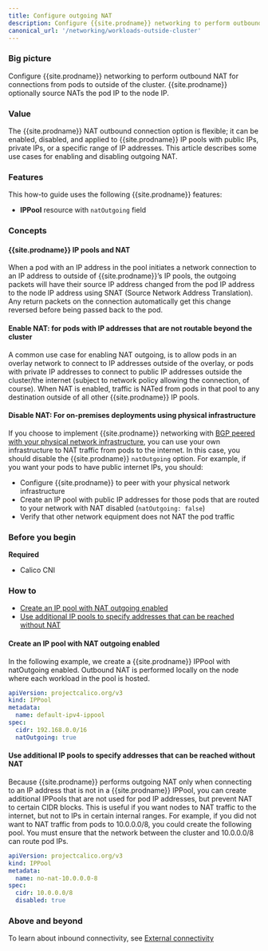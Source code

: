 ```yaml
---
title: Configure outgoing NAT
description: Configure {{site.prodname}} networking to perform outbound NAT for connections from pods to outside of the cluster.
canonical_url: '/networking/workloads-outside-cluster'
---
```


### Big picture

Configure {{site.prodname}} networking to perform outbound NAT for connections from pods to outside of the cluster. {{site.prodname}} optionally source NATs the pod IP to the node IP.

### Value

The {{site.prodname}} NAT outbound connection option is flexible; it can be enabled, disabled, and applied to {{site.prodname}} IP pools with public IPs, private IPs, or a specific range of IP addresses. This article describes some use cases for enabling and disabling outgoing NAT.

### Features

This how-to guide uses the following {{site.prodname}} features:

- **IPPool** resource with `natOutgoing` field

### Concepts

#### {{site.prodname}} IP pools and NAT

When a pod with an IP address in the pool initiates a network connection to an IP address to outside of {{site.prodname}}’s IP pools, the outgoing packets will have their source IP address changed from the pod IP address to the node IP address using SNAT (Source Network Address Translation). Any return packets on the connection automatically get this change reversed before being passed back to the pod.

#### Enable NAT: for pods with IP addresses that are not routable beyond the cluster

A common use case for enabling NAT outgoing, is to allow pods in an overlay network to connect to IP addresses outside of the overlay, or pods with private IP addresses to connect to public IP addresses outside the cluster/the internet (subject to network policy allowing the connection, of course). When NAT is enabled, traffic is NATed from pods in that pool to any destination outside of all other {{site.prodname}} IP pools.

#### Disable NAT: For on-premises deployments using physical infrastructure 

If you choose to implement {{site.prodname}} networking with [BGP peered with your physical network infrastructure]({{site.baseurl}}/networking/bgp), you can use your own infrastructure to NAT traffic from pods to the internet. In this case, you should disable the {{site.prodname}} `natOutgoing` option. For example, if you want your pods to have public internet IPs, you should:

- Configure {{site.prodname}} to peer with your physical network infrastructure
- Create an IP pool with public IP addresses for those pods that are routed to your network with NAT disabled (`natOutgoing: false`)
- Verify that other network equipment does not NAT the pod traffic

### Before you begin

**Required**

- Calico CNI

### How to

- [Create an IP pool with NAT outgoing enabled](#create-an-ip-pool-with-nat-outgoing-enabled)
- [Use additional IP pools to specify addresses that can be reached without NAT](#use-additional-ip-pools-to-specify-addresses-that-can-be-reached-without-nat)

#### Create an IP pool with NAT outgoing enabled

In the following example, we create a {{site.prodname}} IPPool with natOutgoing enabled. Outbound NAT is performed locally on the node where each workload in the pool is hosted.

```yaml
apiVersion: projectcalico.org/v3
kind: IPPool
metadata:
  name: default-ipv4-ippool
spec:
  cidr: 192.168.0.0/16
  natOutgoing: true
```

#### Use additional IP pools to specify addresses that can be reached without NAT

Because {{site.prodname}} performs outgoing NAT only when connecting to an IP address that is not in a {{site.prodname}} IPPool, you can create additional IPPools that are not used for pod IP addresses, but prevent NAT to certain CIDR blocks. This is useful if you want nodes to NAT traffic to the internet, but not to IPs in certain internal ranges. For example, if you did not want to NAT traffic from pods to 10.0.0.0/8, you could create the following pool. You must ensure that the network between the cluster and 10.0.0.0/8 can route pod IPs.

```yaml
apiVersion: projectcalico.org/v3
kind: IPPool
metadata:
  name: no-nat-10.0.0.0-8
spec:
  cidr: 10.0.0.0/8
  disabled: true
```

### Above and beyond

To learn about inbound connectivity, see [External connectivity]({{site.baseurl}}/networking/external-connectivity)
